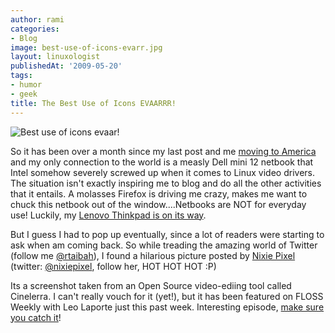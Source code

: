 ```yaml
---
author: rami
categories:
- Blog
image: best-use-of-icons-evarr.jpg
layout: linuxologist
publishedAt: '2009-05-20'
tags:
- humor
- geek
title: The Best Use of Icons EVAARRR!
---
```


![Best use of icons evaar!](/assets/images/content/blog/best-use-of-icons-evarr.jpg)

So it has been over a month since my last post and me [moving to America](/2009/04/14/big-changes-for-royal-linuxing-and-me) and my only connection to the world is a measly Dell mini 12 netbook that Intel somehow severely screwed up when it comes to Linux video drivers. The situation isn't exactly inspiring me to blog and do all the other activities that it entails. A molasses Firefox is driving me crazy, makes me want to chuck this netbook out of the window....Netbooks are NOT for everyday use! Luckily, my [Lenovo Thinkpad is on its way](http://shop.lenovo.com/SEUILibrary/controller/e/web/LenovoPortal/en_US/systemconfig.runtime.workflow:LoadRuntimeTree?sb=:00000025:00001CC8:&smid=0A759CA6FAC74C46BC91C724ECD09BA7).

But I guess I had to pop up eventually, since a lot of readers were starting to ask when am coming back.
So while treading the amazing world of Twitter (follow me [@rtaibah](http://twitter.com/rtaibah)), I found a hilarious picture posted by [Nixie Pixel ](http://www.nixiepixel.com/blog//)(twitter: [@nixiepixel](http://www.twitter.com/nixiepixel), follow her, HOT HOT HOT :P)



Its a screenshot taken from an Open Source video-ediing tool called Cinelerra. I can't really vouch for it (yet!), but it has been featured on FLOSS Weekly with Leo Laporte just this past week. Interesting episode, [make sure you catch it](http://twit.tv/floss68)!